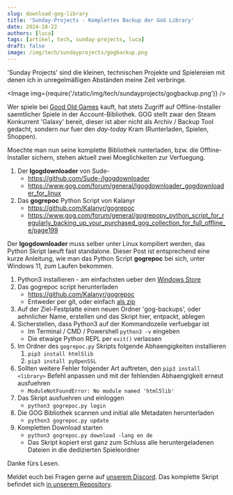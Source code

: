 ```yaml
---
slug: download-gog-library
title: 'Sunday-Projects - Komplettes Backup der GoG Library'
date: 2024-10-22
authors: [luca]
tags: [artikel, tech, sunday-projects, luca]
draft: false
image: /img/tech/sundayprojects/gogbackup.png
---
```



'Sunday Projects' sind die kleinen, technischen Projekte und Spielereien mit denen ich in unregelmäßigen Abständen meine Zeit verbringe.

<Image img={require('/static/img/tech/sundayprojects/gogbackup.png')} />

<!--truncate-->

Wer spiele bei [Good Old Games](https://gog.com) kauft, hat stets Zugriff auf Offline-Installer saemtlicher Spiele in der Account-Bibliothek. GOG stellt zwar den Steam Konkurrent 'Galaxy' bereit, dieser ist aber nicht als Archiv / Backup Tool gedacht, sondern *nur* fuer den *day-today* Kram (Runterladen, Spielen, Shoppen).

Moechte man nun seine komplette  Bibliothek runterladen, bzw. die Offline-Installer sichern, stehen aktuell zwei Moeglichkeiten zur Verfuegung.

1. Der **lgogdownloader** von Sude-
    - https://github.com/Sude-/lgogdownloader
    - https://www.gog.com/forum/general/lgogdownloader_gogdownloader_for_linux
2. Das **gogrepoc** Python Script von Kalanyr
    - https://github.com/Kalanyr/gogrepoc
    - https://www.gog.com/forum/general/gogrepopy_python_script_for_regularly_backing_up_your_purchased_gog_collection_for_full_offline_e/page199

Der **lgogdownloader** muss selber unter Linux kompiliert werden, das Python Skript laeuft fast standalone.
Dieser Post ist entsprechend eine kurze Anleitung, wie man das Python Script **gogrepoc** bei sich, unter Windows 11, zum Laufen bekommen.

1. Python3 installieren - am einfachsten ueber den [Windows Store](https://www.microsoft.com/store/productId/9NCVDN91XZQP?ocid=pdpshare)
2. Das gogrepoc script herunterladen
    - https://github.com/Kalanyr/gogrepoc
    - Entweder per git, oder einfach [als zip](https://github.com/Kalanyr/gogrepoc/archive/refs/heads/master.zip)
3. Auf der Ziel-Festplatte einen neuen Ordner 'gog-backups', oder aehnlicher Name, erstellen und das Skript hier, entpackt, ablegen
4. Sicherstellen, dass Python3 auf der Kommandozeile verfuebgar ist
    - Im Terminal / CMD / Powershell `python3 -v` eingeben
    - Die etwaige Python REPL per `exit()` verlassen
5. Im Ordner des `gogrepoc.py` Skripts folgende Abhaengigkeiten installieren
    1. `pip3 install html5lib`
    2. `pip3 install pyOpenSSL`
6. Sollten weitere Fehler folgender Art auftreten, den `pip3 install <library>` Befehl anpassen und mit der fehlenden Abhaengigkeit erneut ausfuehren
    - `ModuleNotFoundError: No module named 'html5lib'`
7. Das Skript ausfuehren und einloggen
    - `python3 gogrepoc.py login`
8. Die GOG Bibliothek scannen und initial alle Metadaten herunterladen
    - `python3 gogrepoc.py update`
9. Kompletten Download starten
    - `python3 gogrepoc.py download -lang en de`
    - Das Skript kopiert erst ganz zum Schluss alle heruntergeladenen Dateien in die dedizierten Spieleordner


Danke fürs Lesen.

Meldet euch bei Fragen gerne auf [unserem Discord](https://discord.gg/bYPsrFxxtu).
Das komplette Skript befindet sich [in unserem Repository](https://github.com/LucaNerlich/m10z/blob/main/generateAudioFeed.js).

